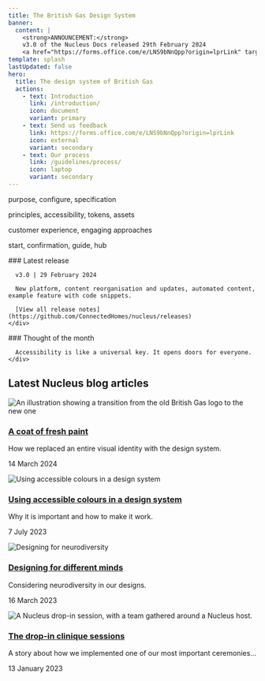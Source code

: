 ```yaml
---
title: The British Gas Design System
banner:
  content: |
    <strong>ANNOUNCEMENT:</strong>
    v3.0 of the Nucleus Docs released 29th February 2024
    <a href="https://forms.office.com/e/LNS9bNnQpp?origin=lprLink" target="_blank" rel="noopener noreferrer">Send us feedback <svg aria-hidden="true" class="astro-gbqdos4t astro-c6vsoqas" width="16" height="16" viewBox="0 0 24 24" fill="currentColor" style="--sl-icon-size: 1em;" data-astro-source-file="/Users/drew/Projects/nucleus-docs/node_modules/@astrojs/starlight/user-components/Icon.astro" data-astro-source-loc="16:2"><path d="M19.33 10.18a1 1 0 0 1-.77 0 1 1 0 0 1-.62-.93l.01-1.83-8.2 8.2a1 1 0 0 1-1.41-1.42l8.2-8.2H14.7a1 1 0 0 1 0-2h4.25a1 1 0 0 1 1 1v4.25a1 1 0 0 1-.62.93Z"></path><path d="M11 4a1 1 0 1 1 0 2H7a1 1 0 0 0-1 1v10a1 1 0 0 0 1 1h10a1 1 0 0 0 1-1v-4a1 1 0 1 1 2 0v4a3 3 0 0 1-3 3H7a3 3 0 0 1-3-3V7a3 3 0 0 1 3-3h4Z"></path></svg></a>
template: splash
lastUpdated: false
hero:
  title: The design system of British Gas
  actions:
    - text: Introduction
      link: /introduction/
      icon: document
      variant: primary
    - text: Send us feedback
      link: https://forms.office.com/e/LNS9bNnQpp?origin=lprLink
      icon: external
      variant: secondary
    - text: Our process
      link: /guidelines/process/
      icon: laptop
      variant: secondary
---
```



<CardGrid>
  <SignPost title="Components" href="/components/ns-accordion">
    <p>purpose, configure, specification</p>
  </SignPost>

  <SignPost title="Guidelines" href="/guidelines/accessibility/">
    <p>principles, accessibility, tokens, assets</p>
  </SignPost>

  <SignPost title="Patterns" href="/patterns/asking-for-information/">
    <p>customer experience, engaging approaches</p>
  </SignPost>

  <SignPost title="Page types" href="/page-types/article/">
    <p>start, confirmation, guide, hub</p>
  </SignPost>
</CardGrid>

<HeroAction actions={frontmatter.hero.actions} />

<CardGrid>
  <div class="note">
    <div class="release">
      ### Latest release

      v3.0 | 29 February 2024

      New platform, content reorganisation and updates, automated content, example feature with code snippets.

      [View all release notes](https://github.com/ConnectedHomes/nucleus/releases)
    </div>
  </div>
  <div class="note">
    <div class="thought">
      ### Thought of the month

      Accessibility is like a universal key. It opens doors for everyone.
    </div>
  </div>
</CardGrid>

## Latest Nucleus blog articles

<div class="blog" role="list">
  <div class="card" role="listitem">
    <div class="media">
      <img src="https://blog.nucleus.design/brand-refresh-2023/blog-illustrations-16x9.jpg" alt="An illustration showing a transition from the old British Gas logo to the new one" />
    </div>
    <div class="body">
      <h3><a href="https://blog.nucleus.design/brand-refresh-2023/">A coat of fresh paint</a></h3>
      <p>How we replaced an entire visual identity with the design system.</p>
      <p>14 March 2024</p>
    </div>
  </div>
  <div class="card" role="listitem">
    <div class="media">
      <img src="https://blog.nucleus.design/a11y-colours-in-design-systems/a11ycolours.jpg" alt="Using accessible colours in a design system" />
    </div>
    <div class="body">
      <h3><a href="https://blog.nucleus.design/a11y-colours-in-design-systems/">Using accessible colours in a design system</a></h3>
      <p>Why it is important and how to make it work.</p>
      <p>7 July 2023</p>
    </div>
  </div>  
  <div class="card" role="listitem">
    <div class="media">
      <img src="https://blog.nucleus.design/designing-for-diffrerent-minds/neurodiversity.jpg" alt="Designing for neurodiversity" />
    </div>
    <div class="body">
      <h3><a href="https://blog.nucleus.design/designing-for-diffrerent-minds/">Designing for different minds</a></h3>
      <p>Considering neurodiversity in our designs.</p>
      <p>16 March 2023</p>
    </div>
  </div>
  <div class="card" role="listitem">
    <div class="media">
      <img src="https://blog.nucleus.design/the-drop-in-clinique-sessions/dropin-card.jpg" alt="A Nucleus drop-in session, with a team gathered around a Nucleus host." />
    </div>
    <div class="body">
      <h3><a href="https://blog.nucleus.design/the-drop-in-clinique-sessions/">The drop-in clinique sessions</a></h3>
      <p>A story about how we implemented one of our most important ceremonies...</p>
      <p>13 January 2023</p>
    </div>
  </div>
</div>

<footer class="endpage">
</footer>
